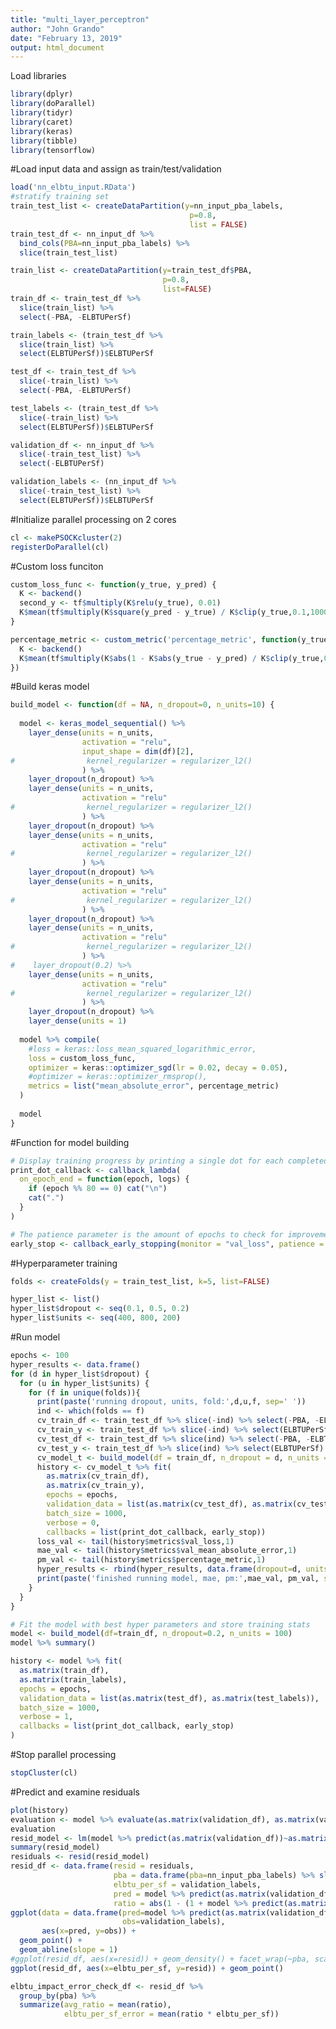 ```yaml
---
title: "multi_layer_perceptron"
author: "John Grando"
date: "February 13, 2019"
output: html_document
---
```


Load libraries
```r
library(dplyr)
library(doParallel)
library(tidyr)
library(caret)
library(keras)
library(tibble)
library(tensorflow)
```

#Load input data and assign as train/test/validation
```r
load('nn_elbtu_input.RData')
#stratify training set
train_test_list <- createDataPartition(y=nn_input_pba_labels, 
                                        p=0.8, 
                                        list = FALSE)
train_test_df <- nn_input_df %>% 
  bind_cols(PBA=nn_input_pba_labels) %>% 
  slice(train_test_list)

train_list <- createDataPartition(y=train_test_df$PBA,
                                  p=0.8,
                                  list=FALSE)
train_df <- train_test_df %>% 
  slice(train_list) %>% 
  select(-PBA, -ELBTUPerSf)

train_labels <- (train_test_df %>% 
  slice(train_list) %>% 
  select(ELBTUPerSf))$ELBTUPerSf

test_df <- train_test_df %>% 
  slice(-train_list) %>% 
  select(-PBA, -ELBTUPerSf)

test_labels <- (train_test_df %>% 
  slice(-train_list) %>% 
  select(ELBTUPerSf))$ELBTUPerSf

validation_df <- nn_input_df %>% 
  slice(-train_test_list) %>% 
  select(-ELBTUPerSf)

validation_labels <- (nn_input_df %>%
  slice(-train_test_list) %>% 
  select(ELBTUPerSf))$ELBTUPerSf
```

#Initialize parallel processing on 2 cores
```r
cl <- makePSOCKcluster(2)
registerDoParallel(cl)
```

#Custom loss funciton
```r
custom_loss_func <- function(y_true, y_pred) {
  K <- backend()
  second_y <- tf$multiply(K$relu(y_true), 0.01)
  K$mean(tf$multiply(K$square(y_pred - y_true) / K$clip(y_true,0.1,1000), second_y))
}

percentage_metric <- custom_metric('percentage_metric', function(y_true, y_pred){
  K <- backend()
  K$mean(tf$multiply(K$abs(1 - K$abs(y_true - y_pred) / K$clip(y_true,0.1,1000)), y_true))
})
```


#Build keras model
```r
build_model <- function(df = NA, n_dropout=0, n_units=10) {
  
  model <- keras_model_sequential() %>%
    layer_dense(units = n_units, 
                activation = "relu",
                input_shape = dim(df)[2],
#                kernel_regularizer = regularizer_l2()
                ) %>%
    layer_dropout(n_dropout) %>%
    layer_dense(units = n_units, 
                activation = "relu"
#                kernel_regularizer = regularizer_l2()
                ) %>%
    layer_dropout(n_dropout) %>%
    layer_dense(units = n_units, 
                activation = "relu"
#                kernel_regularizer = regularizer_l2()
                ) %>%
    layer_dropout(n_dropout) %>%
    layer_dense(units = n_units, 
                activation = "relu"
#                kernel_regularizer = regularizer_l2()
                ) %>%
    layer_dropout(n_dropout) %>%
    layer_dense(units = n_units, 
                activation = "relu"
#                kernel_regularizer = regularizer_l2()
                ) %>%
#    layer_dropout(0.2) %>%
    layer_dense(units = n_units, 
                activation = "relu"
#                kernel_regularizer = regularizer_l2()
                ) %>%
    layer_dropout(n_dropout) %>%
    layer_dense(units = 1)
  
  model %>% compile(
    #loss = keras::loss_mean_squared_logarithmic_error,
    loss = custom_loss_func,
    optimizer = keras::optimizer_sgd(lr = 0.02, decay = 0.05),
    #optimizer = keras::optimizer_rmsprop(),
    metrics = list("mean_absolute_error", percentage_metric)
  )
  
  model
}
```

#Function for model building
```r
# Display training progress by printing a single dot for each completed epoch.
print_dot_callback <- callback_lambda(
  on_epoch_end = function(epoch, logs) {
    if (epoch %% 80 == 0) cat("\n")
    cat(".")
  }
)

# The patience parameter is the amount of epochs to check for improvement.
early_stop <- callback_early_stopping(monitor = "val_loss", patience = 50)
```

#Hyperparameter training
```r
folds <- createFolds(y = train_test_list, k=5, list=FALSE)

hyper_list <- list()
hyper_list$dropout <- seq(0.1, 0.5, 0.2)
hyper_list$units <- seq(400, 800, 200)
```


#Run model
```r
epochs <- 100
hyper_results <- data.frame()
for (d in hyper_list$dropout) {
  for (u in hyper_list$units) {
    for (f in unique(folds)){
      print(paste('running dropout, units, fold:',d,u,f, sep=' '))
      ind <- which(folds == f)
      cv_train_df <- train_test_df %>% slice(-ind) %>% select(-PBA, -ELBTUPerSf)
      cv_train_y <- train_test_df %>% slice(-ind) %>% select(ELBTUPerSf)
      cv_test_df <- train_test_df %>% slice(ind) %>% select(-PBA, -ELBTUPerSf)
      cv_test_y <- train_test_df %>% slice(ind) %>% select(ELBTUPerSf)
      cv_model_t <- build_model(df = train_df, n_dropout = d, n_units = u)
      history <- cv_model_t %>% fit(
        as.matrix(cv_train_df),
        as.matrix(cv_train_y),
        epochs = epochs,
        validation_data = list(as.matrix(cv_test_df), as.matrix(cv_test_y)),
        batch_size = 1000,
        verbose = 0,
        callbacks = list(print_dot_callback, early_stop))
      loss_val <- tail(history$metrics$val_loss,1)
      mae_val <- tail(history$metrics$val_mean_absolute_error,1)
      pm_val <- tail(history$metrics$percentage_metric,1)
      hyper_results <- rbind(hyper_results, data.frame(dropout=d, units=u, fold=f, loss= loss_val, mae = mae_val, pm = pm_val))
      print(paste('finished running model, mae, pm:',mae_val, pm_val, sep=' '))
    }
  }
}

```

```r
# Fit the model with best hyper parameters and store training stats
model <- build_model(df=train_df, n_dropout=0.2, n_units = 100)
model %>% summary()

history <- model %>% fit(
  as.matrix(train_df),
  as.matrix(train_labels),
  epochs = epochs,
  validation_data = list(as.matrix(test_df), as.matrix(test_labels)),
  batch_size = 1000,
  verbose = 1,
  callbacks = list(print_dot_callback, early_stop)
)
```

#Stop parallel processing
```r
stopCluster(cl)
```

#Predict and examine residuals
```r
plot(history)
evaluation <- model %>% evaluate(as.matrix(validation_df), as.matrix(validation_labels), verbose=2)
evaluation
resid_model <- lm(model %>% predict(as.matrix(validation_df))~as.matrix(validation_labels))
summary(resid_model)
residuals <- resid(resid_model)
resid_df <- data.frame(resid = residuals, 
                       pba = data.frame(pba=nn_input_pba_labels) %>% slice(-train_test_list),
                       elbtu_per_sf = validation_labels,
                       pred = model %>% predict(as.matrix(validation_df)),
                       ratio = abs(1 - (1 + model %>% predict(as.matrix(validation_df))) / (1 + validation_labels)))
ggplot(data = data.frame(pred=model %>% predict(as.matrix(validation_df)),
                         obs=validation_labels),
       aes(x=pred, y=obs)) + 
  geom_point() + 
  geom_abline(slope = 1)
#ggplot(resid_df, aes(x=resid)) + geom_density() + facet_wrap(~pba, scales = 'free')
ggplot(resid_df, aes(x=elbtu_per_sf, y=resid)) + geom_point()

elbtu_impact_error_check_df <- resid_df %>% 
  group_by(pba) %>% 
  summarize(avg_ratio = mean(ratio), 
            elbtu_per_sf_error = mean(ratio * elbtu_per_sf))
```

